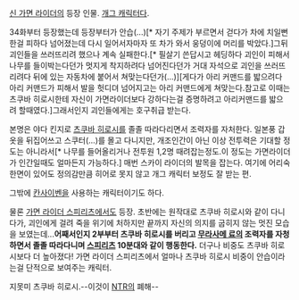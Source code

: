 [[신 가면 라이더]]의 등장 인물.  [[개그 캐릭터]]다.

34화부터 등장했는데 등장부터가 안습(...)[* 자기 주제가 부르면서 걷다가 차에 치일뻔한걸 피하다 넘어졌는데 다시 일어서자마자 또 차가 와서 웅덩이에 머리를 박았다.]그뒤 괴인들을 쓰러뜨리려 했으나 계속 실패한다.[* 필살기 쓴답시고 헤딩하다 괴인이 피해서 나무를 들이박는다던가 멋지게 착지하려다 넘어진다던가 거대 자석으로 괴인을 쓰러뜨리려다 뒤에 있는 자동차에 붙어서 쳐맞는다던가(...)][게다가 아리 커맨드를 밟으려다 아리 커맨드가 피해서 발을 헛디뎌 넘어지고는 아리 커맨드에게 쳐맞는다.참고로 이때는 츠쿠바 히로시한테 자신이 가면라이더보다 강하다는걸 증명하려고 아리커맨드를 밟으려 할때였다.]그래서인지 괴인들에게는 호구취급 받는다.

본명은 야다 킨지로  [[츠쿠바 히로시]]를 졸졸 따라다리면서 조력자를 자처한다. 일본풍 갑옷을 뒤집어쓰고 스쿠터(...)를 몰고 다니지만, 개조인간이 아닌 이상 전투력은 기대할 정도는 아니라서[* 나무를 들어올리거나 전투원 1,2명 때려잡는정도.이 정도는 가면라이더가 인간일때도 얼마든지 가능하다.] 매번 스카이 라이더의 발목을 잡는다. 여기에 어리숙한면이 있어도 정의감만큼 히어로 못지 않고 개그 캐릭터 보정도 잘 받는 편.

그밖에 [[칸사이벤]]을 사용하는 캐릭터이기도 하다.

물론  [[가면 라이더 스피리츠]]에서도 등장. 초반에는 원작대로 츠쿠바 히로시와 같이 다니다가, 괴인에게 걸려 죽을 위기에 처하지만 끝까지 자신의 의지를 굽히지 않는 멋진 모습을 보였는데...'''어째서인지 2부부터 츠쿠바 히로시를 버리고  [[무라사메 료]]의 조력자를 자청하면서 졸졸 따라다니며  [[스피리츠]] 10분대와 같이 행동한다.'''  더구나 비중도 츠쿠바 히로시보다 더 높아졌다! 가면 라이더 스피리츠에서 얼마나 츠쿠바 히로시 비중이 안습이라는걸 단적으로 보여주는 캐릭터.

지못미 츠쿠바 히로시.--이것이  [[NTR]]의 폐해--
